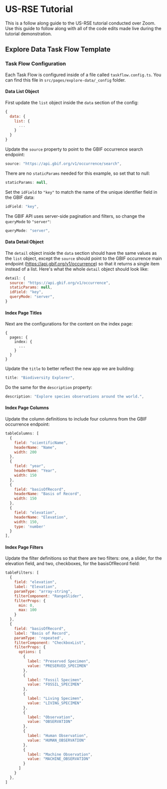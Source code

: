 # US-RSE Tutorial

This is a follow along guide to the US-RSE tutorial conducted over Zoom. Use this guide to follow along with all of the code edits made live during the tutorial demonstration.

## Explore Data Task Flow Template

### Task Flow Configuration

Each Task Flow is configured inside of a file called `taskflow.config.ts`. You can find this file in `src/pages/explore-data/_config` folder.

#### Data List Object

First update the `list` object inside the `data` section of the config:

```js
{
  data: {
    list: { 
      ... 
    }
  }
}
```

Update the `source` property to point to the GBIF occurrence search endpoint:

```js
source: "https://api.gbif.org/v1/occurrence/search",
```

There are no `staticParams` needed for this example, so set that to null:

```js
staticParams: null,
```

Set the `idField` to `"key"` to match the name of the unique identifier field in the GBIF data:

```js
idField: "key",
```

The GBIF API uses server-side pagination and filters, so change the `queryMode` to `"server"`:

```js
queryMode: "server",
```

#### Data Detail Object

The `detail` object inside the `data` section should have the same values as the `list` object, except the `source` should point to the GBIF occurrence main endpoint (https://api.gbif.org/v1/occurrence) so that it returns a single item instead of a list. Here's what the whole `detail` object should look like:

```js
detail: {
  source: "https://api.gbif.org/v1/occurrence",
  staticParams: null,
  idField: "key",
  queryMode: "server",
}
```

#### Index Page Titles

Next are the configurations for the content on the index page:

```
{
  pages: {
    index: {
      ...
    }
  }
}
```

Update the `title` to better reflect the new app we are building:

```js
title: "Biodiversity Explorer",
```

Do the same for the `description` property:

```js
description: "Explore species observations around the world.",
```

#### Index Page Columns

Update the column definitions to include four columns from the GBIF occurrence endpoint:

```js
tableColumns: [
  {
    field: "scientificName",
    headerName: "Name",
    width: 200
  },
  {
    field: "year",
    headerName: "Year",
    width: 150
  },
  {
    field: "basisOfRecord",
    headerName: "Basis of Record",
    width: 150
  },
  {
    field: "elevation",
    headerName: "Elevation",
    width: 150,
    type: 'number'
  }
],
```

#### Index Page Filters

Update the filter definitions so that there are two filters: one, a slider, for the elevation field, and two, checkboxes, for the basisOfRecord field:

```js
tableFilters: [
  {
    field: "elevation",
    label: "Elevation",
    paramType: "array-string",
    filterComponent: "RangeSlider",
    filterProps: {
      min: 0,
      max: 100
    }
  },
  {
    field: "basisOfRecord",
    label: "Basis of Record",
    paramType: 'repeated',
    filterComponent: "CheckboxList",
    filterProps: {
      options: [
        {
          label: "Preserved Specimen",
          value: "PRESERVED_SPECIMEN"
        },
        {
          label: "Fossil Specimen",
          value: "FOSSIL_SPECIMEN"
        },
        {
          label: "Living Specimen",
          value: "LIVING_SPECIMEN"
        },
        {
          label: "Observation",
          value: "OBSERVATION"
        },
        {
          label: "Human Observation",
          value: "HUMAN_OBSERVATION"
        },
        {
          label: "Machine Observation",
          value: "MACHINE_OBSERVATION"
        }
      ]
    }
  },
]
```
